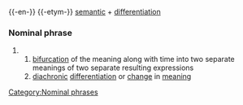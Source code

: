 {{-en-}}
{{-etym-}}
[[semantic]] + [[differentiation]]
=== Nominal phrase ===
#{{tag|of an expression}}
##[[bifurcation]] of the meaning along with time into two separate meanings of two separate resulting expressions
##[[diachronic]] [[differentiation]] or [[change]] in [[meaning]]

[[Category:Nominal phrases]]